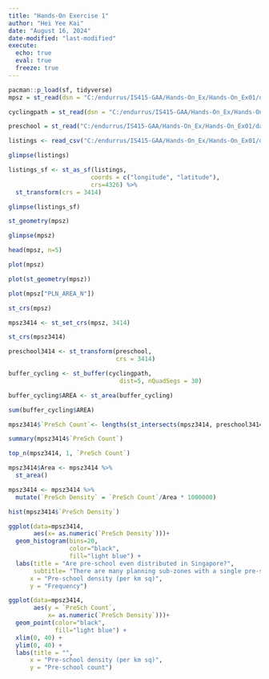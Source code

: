 ```yaml
---
title: "Hands-On Exercise 1"
author: "Hei Yee Kai"
date: "August 16, 2024"
date-modified: "last-modified"
execute:
  echo: true
  eval: true
  freeze: true
---
```


```r
pacman::p_load(sf, tidyverse)
mpsz = st_read(dsn = "C:/endurrus/IS415-GAA/Hands-On_Ex/Hands-On_Ex01/data", layer = "MP14_SUBZONE_WEB_PL")

cyclingpath = st_read(dsn = "C:/endurrus/IS415-GAA/Hands-On_Ex/Hands-On_Ex01/data", layer = "CyclingPathGazette")

preschool = st_read("C:/endurrus/IS415-GAA/Hands-On_Ex/Hands-On_Ex01/data/PreSchoolsLocation.kml")

listings <- read_csv("C:/endurrus/IS415-GAA/Hands-On_Ex/Hands-On_Ex01/data/listings.csv") 

glimpse(listings)

listings_sf <- st_as_sf(listings, 
                       coords = c("longitude", "latitude"),
                       crs=4326) %>%
  st_transform(crs = 3414)

glimpse(listings_sf)

st_geometry(mpsz)

glimpse(mpsz)

head(mpsz, n=5)  

plot(mpsz)

plot(st_geometry(mpsz))

plot(mpsz["PLN_AREA_N"])

st_crs(mpsz)

mpsz3414 <- st_set_crs(mpsz, 3414)

st_crs(mpsz3414)

preschool3414 <- st_transform(preschool, 
                              crs = 3414)

buffer_cycling <- st_buffer(cyclingpath, 
                               dist=5, nQuadSegs = 30)

buffer_cycling$AREA <- st_area(buffer_cycling)

sum(buffer_cycling$AREA)

mpsz3414$`PreSch Count`<- lengths(st_intersects(mpsz3414, preschool3414))

summary(mpsz3414$`PreSch Count`)

top_n(mpsz3414, 1, `PreSch Count`)

mpsz3414$Area <- mpsz3414 %>%
  st_area()

mpsz3414 <- mpsz3414 %>%
  mutate(`PreSch Density` = `PreSch Count`/Area * 1000000)

hist(mpsz3414$`PreSch Density`)

ggplot(data=mpsz3414, 
       aes(x= as.numeric(`PreSch Density`)))+
  geom_histogram(bins=20, 
                 color="black", 
                 fill="light blue") +
  labs(title = "Are pre-school even distributed in Singapore?",
       subtitle= "There are many planning sub-zones with a single pre-school, on the other hand, \nthere are two planning sub-zones with at least 20 pre-schools",
      x = "Pre-school density (per km sq)",
      y = "Frequency")

ggplot(data=mpsz3414, 
       aes(y = `PreSch Count`, 
           x= as.numeric(`PreSch Density`)))+
  geom_point(color="black", 
             fill="light blue") +
  xlim(0, 40) +
  ylim(0, 40) +
  labs(title = "",
      x = "Pre-school density (per km sq)",
      y = "Pre-school count")
```

```r
```
